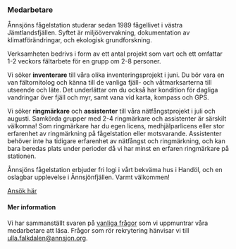 ### Medarbetare

Ånnsjöns fågelstation studerar sedan 1989 fågellivet i västra Jämtlandsfjällen. Syftet är miljöövervakning, dokumentation av klimatförändringar, och ekologisk grundforskning.

Verksamheten bedrivs i form av ett antal projekt som vart och ett omfattar 1-2 veckors fältarbete för en grupp om 2-8 personer.

Vi söker **inventerare** till våra olika inventeringsprojekt i juni. Du bör vara en van fältornitolog och känna till de vanliga fjäll- och våtmarksarterna till utseende och läte. Det underlättar om du också har kondition för dagliga vandringar över fjäll och myr, samt vana vid karta, kompass och GPS.

Vi söker **ringmärkare** och **assistenter** till våra nätfångstprojekt i juli och augusti. Samkörda grupper med 2-4 ringmärkare och assistenter är särskilt välkomna! Som ringmärkare har du egen licens, medhjälparlicens eller stor erfarenhet av ringmärkning på fågelstation eller motsvarande. Assistenter behöver inte ha tidigare erfarenhet av nätfångst och ringmärkning, och kan bara beredas plats under perioder då vi har minst en erfaren ringmärkare på stationen.

Ånnsjöns fågelstation erbjuder fri logi i vårt bekväma hus i Handöl, och en oslagbar upplevelse i Ånnsjönfjällen. Varmt välkommen!

[Ansök här](/volunteer/application)

#### Mer information

Vi har sammanställt svaren på [vanliga frågor](/volunteer/information) som vi uppmuntrar våra medarbetare att läsa. Frågor som rör rekrytering hänvisar vi till ulla.falkdalen@annsjon.org.
